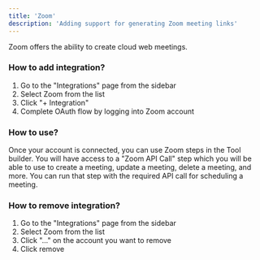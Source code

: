```yaml
---
title: 'Zoom'
description: 'Adding support for generating Zoom meeting links'
---
```


Zoom offers the ability to create cloud web meetings. 

### How to add integration?

1. Go to the "Integrations" page from the sidebar
2. Select Zoom from the list
3. Click "+ Integration"
4. Complete OAuth flow by logging into Zoom account

### How to use?

Once your account is connected, you can use Zoom steps in the Tool builder. You will have access to a "Zoom API Call" step which you will be able to use to create a meeting, update a meeting, delete a meeting, and more. You can run that step with the required API call for scheduling a meeting.

### How to remove integration?

1. Go to the "Integrations" page from the sidebar
2. Select Zoom from the list
3. Click "..." on the account you want to remove
4. Click remove